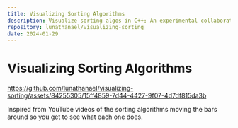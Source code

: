 ```yaml
---
title: Visualizing Sorting Algorithms
description: Visualize sorting algos in C++; An experimental collaboration with Paul Zupan, built with C++, MesonBuild, and SFML.
repository: lunathanael/visualizing-sorting
date: 2024-01-29
---
```


# Visualizing Sorting Algorithms

https://github.com/lunathanael/visualizing-sorting/assets/84255305/15ff4859-7d44-4427-9f07-4d7df815da3b

Inspired from YouTube videos of the
sorting algorithms moving the bars around so you get to see what each one does.
